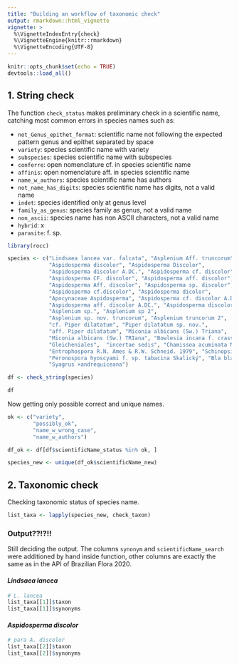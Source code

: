 ```yaml
---
title: "Building an workflow of taxonomic check"
output: rmarkdown::html_vignette
vignette: >
  %\VignetteIndexEntry{check}
  %\VignetteEngine{knitr::rmarkdown}
  %\VignetteEncoding{UTF-8}
---
```


```r
knitr::opts_chunk$set(echo = TRUE)
devtools::load_all()
```

## 1. String check

The function `check_status` makes preliminary check in a scientific name, catching most common errors in species names such as:

- `not_Genus_epithet_format`: scientific name not following the expected pattern genus and epithet separated by space
- `variety`: species scientific name with variety
- `subspecies`: species scientific name with subspecies
- `conferre`: open nomenclature cf. in species scientific name
- `affinis`: open nomenclature aff. in species scientific name
- `name_w_authors`: species scientific name has authors
- `not_name_has_digits`: species scientific name has digits, not a valid name
- `indet`: species identified only at genus level
- `family_as_genus`: species family as genus, not a valid name
- `non_ascii`: species name has non ASCII characters, not a valid name
- `hybrid`: x
- `parasite`: f. sp. 

```r
library(rocc)
```


```r
species <- c("Lindsaea lancea var. falcata", "Asplenium Aff. truncorum", 
             "Aspidosperma discolor", "Aspidosperma Discolor", 
             "Aspidosperma discolor A.DC.", "Aspidosperma cf. discolor", 
             "Aspidosperma CF. discolor", "Aspidosperma aff. discolor",
             "Aspidosperma Aff. discolor", "Aspidosperma sp. discolor", 
             "Aspidosperma cf.discolor", "Aspidosperma dicolor", 
             "Apocynaceae Aspidosperma", "Aspidosperma cf. discolor A.DC.", 
             "Aspidosperma aff. discolor A.DC.", "Aspidosperma discolor A. & DC.", 
             "Asplenium sp.", "Asplenium sp 2", 
             "Asplenium sp. nov. truncorum", "Asplenium truncorum 2", 
             "cf. Piper dilatatum", "Piper dilatatum sp. nov.", 
             "aff. Piper dilatatum", "Miconia albicans (Sw.) Triana", 
             "Miconia albicans (Sw.) TRIana", "Bowlesia incana f. crassifolia", 
             "Gleicheniales",  "incertae sedis", "Chamissoa acuminata Mart. var. acuminata", 
             "Entrophospora R.N. Ames & R.W. Schneid. 1979", "Schinopsis brasiliensis var. glabra Engl.", 
             "Peronospora hyoscyami f. sp. tabacina Skalický", "Bla bla Fulano f.", 
             "Syagrus ×andrequiceana")

df <- check_string(species)
```

```r
df
```


Now getting only possible correct and unique names. 

```r
ok <- c("variety", 
        "possibly_ok", 
        "name_w_wrong_case",
        "name_w_authors")

df_ok <- df[df$scientificName_status %in% ok, ]

species_new <- unique(df_ok$scientificName_new)
```

## 2. Taxonomic check

Checking taxonomic status of species name. 

```r
list_taxa <- lapply(species_new, check_taxon)
```

### Output??!?!!

Still deciding the output. The columns `synonym` and `scientificName_search` were additioned by hand inside function, other columns are exactly the same as in the API of Brazilian Flora 2020. 

#### *Lindsaea lancea*

```r
# L. lancea
list_taxa[[1]]$taxon
list_taxa[[1]]$synonyms

```

#### *Aspidosperma discolor*

```r
# para A. discolor
list_taxa[[2]]$taxon
list_taxa[[2]]$synonyms
```

